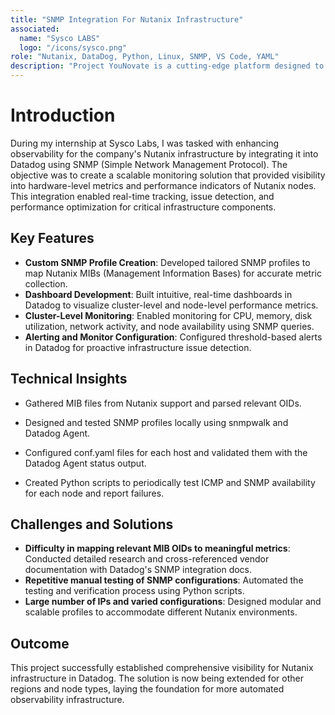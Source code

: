 ```yaml
---
title: "SNMP Integration For Nutanix Infrastructure"
associated:
  name: "Sysco LABS"
  logo: "/icons/sysco.png"
role: "Nutanix, DataDog, Python, Linux, SNMP, VS Code, YAML"
description: "Project YouNovate is a cutting-edge platform designed to revolutionize the way teams collaborate on software development projects."
---
```


# Introduction

During my internship at Sysco Labs, I was tasked with enhancing observability for the company's Nutanix infrastructure by integrating it into Datadog using SNMP (Simple Network Management Protocol). The objective was to create a scalable monitoring solution that provided visibility into hardware-level metrics and performance indicators of Nutanix nodes. This integration enabled real-time tracking, issue detection, and performance optimization for critical infrastructure components.

## Key Features

- **Custom SNMP Profile Creation**: Developed tailored SNMP profiles to map Nutanix MIBs (Management Information Bases) for accurate metric collection.
- **Dashboard Development**: Built intuitive, real-time dashboards in Datadog to visualize cluster-level and node-level performance metrics.
- **Cluster-Level Monitoring**: Enabled monitoring for CPU, memory, disk utilization, network activity, and node availability using SNMP queries.
- **Alerting and Monitor Configuration**: Configured threshold-based alerts in Datadog for proactive infrastructure issue detection.

## Technical Insights

- Gathered MIB files from Nutanix support and parsed relevant OIDs.

- Designed and tested SNMP profiles locally using snmpwalk and Datadog Agent.

- Configured conf.yaml files for each host and validated them with the Datadog Agent status output.

- Created Python scripts to periodically test ICMP and SNMP availability for each node and report failures.

## Challenges and Solutions

- **Difficulty in mapping relevant MIB OIDs to meaningful metrics**: 	Conducted detailed research and cross-referenced vendor documentation with Datadog's SNMP integration docs.
- **Repetitive manual testing of SNMP configurations**: Automated the testing and verification process using Python scripts.
- **Large number of IPs and varied configurations**: Designed modular and scalable profiles to accommodate different Nutanix environments.

## Outcome

This project successfully established comprehensive visibility for Nutanix infrastructure in Datadog. The solution is now being extended for other regions and node types, laying the foundation for more automated observability infrastructure.